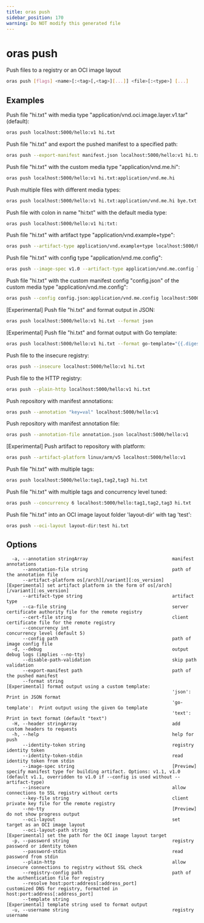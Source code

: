 ```yaml
---
title: oras push
sidebar_position: 170
warning: Do NOT modify this generated file
---
```


# oras push

Push files to a registry or an OCI image layout

```bash
oras push [flags] <name>[:<tag>[,<tag>][...]] <file>[:<type>] [...]
```

## Examples

Push file "hi.txt" with media type "application/vnd.oci.image.layer.v1.tar" (default):

```bash
oras push localhost:5000/hello:v1 hi.txt
```

Push file "hi.txt" and export the pushed manifest to a specified path:

```bash
oras push --export-manifest manifest.json localhost:5000/hello:v1 hi.txt
```

Push file "hi.txt" with the custom media type "application/vnd.me.hi":

```bash
oras push localhost:5000/hello:v1 hi.txt:application/vnd.me.hi
```

Push multiple files with different media types:

```bash
oras push localhost:5000/hello:v1 hi.txt:application/vnd.me.hi bye.txt:application/vnd.me.bye
```

Push file with colon in name "hi:txt" with the default media type:

```bash
oras push localhost:5000/hello:v1 hi:txt:
```

Push file "hi.txt" with artifact type "application/vnd.example+type":

```bash
oras push --artifact-type application/vnd.example+type localhost:5000/hello:v1 hi.txt
```

Push file "hi.txt" with config type "application/vnd.me.config":

```bash
oras push --image-spec v1.0 --artifact-type application/vnd.me.config localhost:5000/hello:v1 hi.txt
```

Push file "hi.txt" with the custom manifest config "config.json" of the custom media type "application/vnd.me.config":

```bash
oras push --config config.json:application/vnd.me.config localhost:5000/hello:v1 hi.txt
```

[Experimental] Push file "hi.txt" and format output in JSON:

```bash
oras push localhost:5000/hello:v1 hi.txt --format json
```

[Experimental] Push file "hi.txt" and format output with Go template:

```bash
oras push localhost:5000/hello:v1 hi.txt --format go-template="{{.digest}}"
```

Push file to the insecure registry:

```bash
oras push --insecure localhost:5000/hello:v1 hi.txt
```

Push file to the HTTP registry:

```bash
oras push --plain-http localhost:5000/hello:v1 hi.txt
```

Push repository with manifest annotations:

```bash
oras push --annotation "key=val" localhost:5000/hello:v1
```

Push repository with manifest annotation file:

```bash
oras push --annotation-file annotation.json localhost:5000/hello:v1
```

[Experimental] Push artifact to repository with platform:

```bash
oras push --artifact-platform linux/arm/v5 localhost:5000/hello:v1
```

Push file "hi.txt" with multiple tags:

```bash
oras push localhost:5000/hello:tag1,tag2,tag3 hi.txt
```

Push file "hi.txt" with multiple tags and concurrency level tuned:

```bash
oras push --concurrency 6 localhost:5000/hello:tag1,tag2,tag3 hi.txt
```

Push file "hi.txt" into an OCI image layout folder 'layout-dir' with tag 'test':

```bash
oras push --oci-layout layout-dir:test hi.txt
```

## Options

```
  -a, --annotation stringArray                               manifest annotations
      --annotation-file string                               path of the annotation file
      --artifact-platform os[/arch][/variant][:os_version]   [Experimental] set artifact platform in the form of os[/arch][/variant][:os_version]
      --artifact-type string                                 artifact type
      --ca-file string                                       server certificate authority file for the remote registry
      --cert-file string                                     client certificate file for the remote registry
      --concurrency int                                      concurrency level (default 5)
      --config path                                          path of image config file
  -d, --debug                                                output debug logs (implies --no-tty)
      --disable-path-validation                              skip path validation
      --export-manifest path                                 path of the pushed manifest
      --format string                                        [Experimental] format output using a custom template:
                                                             'json':         Print in JSON format
                                                             'go-template':  Print output using the given Go template
                                                             'text':         Print in text format (default "text")
  -H, --header stringArray                                   add custom headers to requests
  -h, --help                                                 help for push
      --identity-token string                                registry identity token
      --identity-token-stdin                                 read identity token from stdin
      --image-spec string                                    [Preview] specify manifest type for building artifact. Options: v1.1, v1.0 (default v1.1, overridden to v1.0 if --config is used without --artifact-type)
      --insecure                                             allow connections to SSL registry without certs
      --key-file string                                      client private key file for the remote registry
      --no-tty                                               [Preview] do not show progress output
      --oci-layout                                           set target as an OCI image layout
      --oci-layout-path string                               [Experimental] set the path for the OCI image layout target
  -p, --password string                                      registry password or identity token
      --password-stdin                                       read password from stdin
      --plain-http                                           allow insecure connections to registry without SSL check
      --registry-config path                                 path of the authentication file for registry
      --resolve host:port:address[:address_port]             customized DNS for registry, formatted in host:port:address[:address_port]
      --template string                                      [Experimental] template string used to format output
  -u, --username string                                      registry username
```
